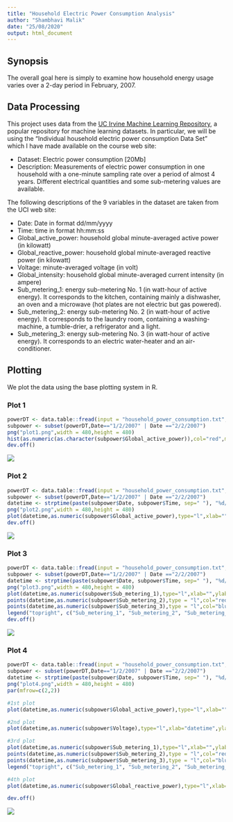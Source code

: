---
title: "Household Electric Power Consumption Analysis"
author: "Shambhavi Malik"
date: "25/08/2020"
output: html_document
---
## Synopsis
The overall goal here is simply to examine how household energy usage varies over a 2-day period in February, 2007.

## Data Processing
This project uses data from the [UC Irvine Machine Learning Repository](http://archive.ics.uci.edu/ml/), a popular repository for machine learning datasets. In particular, we will be using the “Individual household electric power consumption Data Set” which I have made available on the course web site:

- Dataset: Electric power consumption [20Mb]
- Description: Measurements of electric power consumption in one household with a one-minute sampling rate over a period of almost 4 years. Different electrical quantities and some sub-metering values are available.

The following descriptions of the 9 variables in the dataset are taken from the UCI web site:

- Date: Date in format dd/mm/yyyy
- Time: time in format hh:mm:ss
- Global_active_power: household global minute-averaged active power (in kilowatt)
- Global_reactive_power: household global minute-averaged reactive power (in kilowatt)
- Voltage: minute-averaged voltage (in volt)
- Global_intensity: household global minute-averaged current intensity (in ampere)
- Sub_metering_1: energy sub-metering No. 1 (in watt-hour of active energy). It corresponds to the kitchen, containing mainly a dishwasher, an oven and a microwave (hot plates are not electric but gas powered).
- Sub_metering_2: energy sub-metering No. 2 (in watt-hour of active energy). It corresponds to the laundry room, containing a washing-machine, a tumble-drier, a refrigerator and a light.
- Sub_metering_3: energy sub-metering No. 3 (in watt-hour of active energy). It corresponds to an electric water-heater and an air-conditioner.

## Plotting
We plot the data using the base plotting system in R.

### Plot 1
```{r,results='hide'}
powerDT <- data.table::fread(input = "household_power_consumption.txt", na.strings="?")
subpower <- subset(powerDT,Date=="1/2/2007" | Date =="2/2/2007")
png("plot1.png",width = 480,height = 480)
hist(as.numeric(as.character(subpower$Global_active_power)),col="red",main="Global Active Power",xlab="Global Active Power(kilowatts)")
dev.off()
```
![](plot1.png)

### Plot 2
```{r,results='hide'}
powerDT <- data.table::fread(input = "household_power_consumption.txt", na.strings="?")
subpower <- subset(powerDT,Date=="1/2/2007" | Date =="2/2/2007")
datetime <- strptime(paste(subpower$Date, subpower$Time, sep=" "), "%d/%m/%Y %H:%M:%S") 
png("plot2.png",width = 480,height = 480)
plot(datetime,as.numeric(subpower$Global_active_power),type="l",xlab="",ylab="Global Active Power(kilowatts)")
dev.off()
```
![](plot2.png)

### Plot 3
```{r,results='hide'}
powerDT <- data.table::fread(input = "household_power_consumption.txt", na.strings="?")
subpower <- subset(powerDT,Date=="1/2/2007" | Date =="2/2/2007")
datetime <- strptime(paste(subpower$Date, subpower$Time, sep=" "), "%d/%m/%Y %H:%M:%S") 
png("plot3.png",width = 480,height = 480)
plot(datetime,as.numeric(subpower$Sub_metering_1),type="l",xlab="",ylab="Energy sub metering")
points(datetime,as.numeric(subpower$Sub_metering_2),type = "l",col="red")
points(datetime,as.numeric(subpower$Sub_metering_3),type = "l",col="blue")
legend("topright", c("Sub_metering_1", "Sub_metering_2", "Sub_metering_3"), lty=1, lwd=2.5, col=c("black", "red", "blue"))
dev.off()
```
![](plot3.png)

### Plot 4
```{r,results='hide'}
powerDT <- data.table::fread(input = "household_power_consumption.txt", na.strings="?")
subpower <- subset(powerDT,Date=="1/2/2007" | Date =="2/2/2007")
datetime <- strptime(paste(subpower$Date, subpower$Time, sep=" "), "%d/%m/%Y %H:%M:%S")
png("plot4.png",width = 480,height = 480)
par(mfrow=c(2,2))

#1st plot
plot(datetime,as.numeric(subpower$Global_active_power),type="l",xlab="",ylab="Global Active Power")

#2nd plot
plot(datetime,as.numeric(subpower$Voltage),type="l",xlab="datetime",ylab="Voltage")

#3rd plot
plot(datetime,as.numeric(subpower$Sub_metering_1),type="l",xlab="",ylab="Energy sub metering")
points(datetime,as.numeric(subpower$Sub_metering_2),type = "l",col="red")
points(datetime,as.numeric(subpower$Sub_metering_3),type = "l",col="blue")
legend("topright", c("Sub_metering_1", "Sub_metering_2", "Sub_metering_3"), lty=1, lwd=2.5, col=c("black", "red", "blue"),bty = "n")

#4th plot
plot(datetime,as.numeric(subpower$Global_reactive_power),type="l",xlab="datetime",ylab="Global_reactive_power")

dev.off()
```
![](plot4.png)